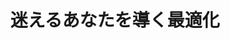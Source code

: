 ﻿---
title: "迷えるあなたを導く最適化"
category: "工学院"
vol: 75
interviewee: "水野 眞治"
url: "http://www.me.titech.ac.jp/~mizu_lab/"
tags: ["情報","水","企業","モノ","政府"]
pdf: "75-4-mizuno.pdf"
career: ""
preface: "モノ・カネ・ヒト・情報……。現代社会は多くのものが錯綜している時代と言える。その中で、企業や政府などの社会組織はそれらを運用して上手く利益を得る必要があるが、それは簡単ではない。特に大きな組織だといろいろな事業を運用する必要があるので、どの事業にどれだけ力を入れれば利益が大きくなるかが非常にわかりにくい。この問題を解決するための良い手法として、最適化と呼ばれるものがある。今回はその最適化について長年研究している水野研究室を訪ね、お話を伺った。"
---

